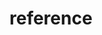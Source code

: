 # reference


<ul className='grid grid-cols-1 md:grid-cols-2 lg:grid-cols-3 xl:grid-cols-4 gap-4 -ml-6'>
<ReferenceCard
    title="crypto"
    description="search, price, historical"
    url="reference/crypto"
/><ReferenceCard
    title="economy"
    description="gdp, calendar, fred_series, risk_premium, money_measures, fred_search, cpi, nominal, forecast, real"
    url="reference/economy"
/><ReferenceCard
    title="derivatives"
    description="options, unusual, chains"
    url="reference/derivatives"
/><ReferenceCard
    title="news"
    description="company, world"
    url="reference/news"
/><ReferenceCard
    title="fixedincome"
    description="corporate, rate, government, sofr, spreads, spot_rates, commercial_paper, ice_bofa, hqm, moody,..."
    url="reference/fixedincome"
/><ReferenceCard
    title="equity"
    description="search, calendar, estimates, discovery, fundamental, ownership, price, shorts, compare,..."
    url="reference/equity"
/><ReferenceCard
    title="index"
    description="available, constituents, market"
    url="reference/index"
/><ReferenceCard
    title="etf"
    description="search, holdings, info, sectors, holdings_date, holdings_performance, countries, price_performance"
    url="reference/etf"
/><ReferenceCard
    title="currency"
    description="search, price, historical"
    url="reference/currency"
/><ReferenceCard
    title="regulators"
    description="sec, schema_files, sic_search, symbol_map, institutions_search, cik_map, rss_litigation"
    url="reference/regulators"
/>
</ul>


